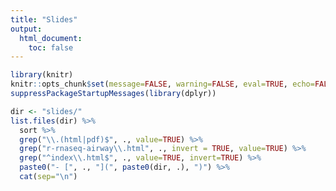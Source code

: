 ```yaml
---
title: "Slides"
output: 
  html_document:
    toc: false
---
```


```r
library(knitr)
knitr::opts_chunk$set(message=FALSE, warning=FALSE, eval=TRUE, echo=FALSE)
suppressPackageStartupMessages(library(dplyr))
```

```r
dir <- "slides/"
list.files(dir) %>%
  sort %>% 
  grep("\\.(html|pdf)$", ., value=TRUE) %>% 
  grep("r-rnaseq-airway\\.html", ., invert = TRUE, value=TRUE) %>% 
  grep("^index\\.html$", ., value=TRUE, invert=TRUE) %>% 
  paste0("- [", ., "](", paste0(dir, .), ")") %>% 
  cat(sep="\n")
```

